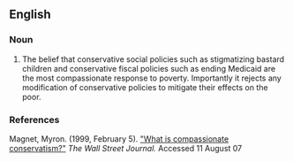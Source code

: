==English==

===Noun===
{{en-noun}}

# The belief that conservative social policies such as stigmatizing bastard children and conservative fiscal policies such as ending Medicaid are the most compassionate response to poverty.  Importantly it rejects any modification of conservative policies to mitigate their effects on the poor.
===References===

Magnet, Myron. (1999, February 5). [http://www.manhattan-institute.org/html/_wsj-what_is_compassionate_con.htm "What is compassionate conservatism?"] ''The Wall Street Journal.'' Accessed 11 August 07
